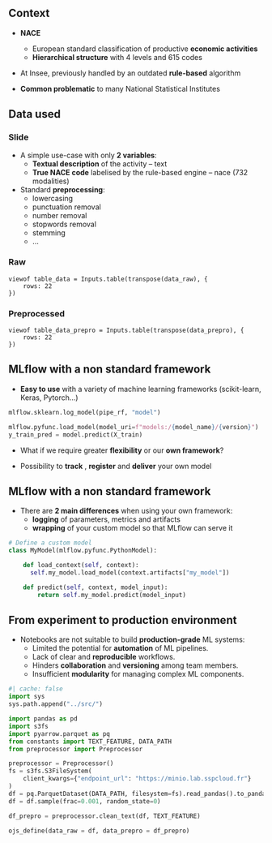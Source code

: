 ## Context

- [**NACE**]{.orange}
  - European standard classification of productive [**economic activities**]{.blue2}
  - [**Hierarchical structure**]{.blue2} with 4 levels and 615 codes

- At Insee, previously handled by an outdated [**rule-based**]{.orange} algorithm

- [**Common problematic**]{.orange} to many National Statistical Institutes

## Data used {.scrollable}

::: {.panel-tabset}

### Slide 

- A simple use-case with only [**2 variables**]{.orange}:
  - [**Textual description**]{.blue2} of the activity – [text]{.green2}
  - [**True NACE code**]{.blue2} labelised by the rule-based engine – [nace]{.green2} (732 modalities)

- Standard [**preprocessing**]{.orange}:
  - lowercasing
  - punctuation removal
  - number removal
  - stopwords removal
  - stemming
  - ...


### Raw

```ojs
viewof table_data = Inputs.table(transpose(data_raw), {
    rows: 22
})
```

### Preprocessed

```ojs
viewof table_data_prepro = Inputs.table(transpose(data_prepro), {
    rows: 22
})
```

:::

## MLflow with a non standard framework

::: {.nonincremental}

:::: {.fragment fragment-index=1}
- [**Easy to use**]{.orange} with a variety of machine learning frameworks (scikit-learn, Keras, Pytorch...) 
::::

:::: {.fragment fragment-index=2}
```python
mlflow.sklearn.log_model(pipe_rf, "model")

mlflow.pyfunc.load_model(model_uri=f"models:/{model_name}/{version}")
y_train_pred = model.predict(X_train)

```
::::

:::: {.fragment fragment-index=3}
- What if we require greater [**flexibility**]{.orange} or our [**own framework**]{.orange}?
::::

:::: {.fragment fragment-index=4}
- Possibility to [**track**]{.orange} , [**register**]{.orange} and [**deliver**]{.orange} your own model
::::

:::

## MLflow with a non standard framework 

::: {.nonincremental}

:::: {.fragment fragment-index=1}
- There are [**2 main differences**]{.orange} when using your own framework:
  - [**logging**]{.blue2} of parameters, metrics and artifacts
  - [**wrapping**]{.blue2} of your custom model so that MLflow can serve it
::::

:::: {.fragment fragment-index=2}
```python
# Define a custom model
class MyModel(mlflow.pyfunc.PythonModel):

    def load_context(self, context):
      self.my_model.load_model(context.artifacts["my_model"])

    def predict(self, context, model_input):
        return self.my_model.predict(model_input)
```
::::

:::

<!-- By creating a class that inherits from mlflow.pyfunc.PythonModel, you are essentially creating a wrapper around your custom model that allows it to be used with the MLflow platform. The mlflow.pyfunc.PythonModel class provides a standardized interface that makes it easy to integrate your custom model with the rest of the MLflow platform. -->

## From experiment to production environment

- Notebooks are not suitable to build [**production-grade**]{.orange} ML systems:
  - Limited the potential for [**automation**]{.blue2} of ML pipelines.
  - Lack of clear and [**reproducible**]{.blue2} workflows.
  - Hinders [**collaboration**]{.blue2} and [**versioning**]{.blue2} among team members.
  - Insufficient [**modularity**]{.blue2} for managing complex ML components.


```python
#| cache: false
import sys
sys.path.append("../src/")

import pandas as pd
import s3fs
import pyarrow.parquet as pq
from constants import TEXT_FEATURE, DATA_PATH
from preprocessor import Preprocessor

preprocessor = Preprocessor()
fs = s3fs.S3FileSystem(
    client_kwargs={"endpoint_url": "https://minio.lab.sspcloud.fr"}
)
df = pq.ParquetDataset(DATA_PATH, filesystem=fs).read_pandas().to_pandas()
df = df.sample(frac=0.001, random_state=0)

df_prepro = preprocessor.clean_text(df, TEXT_FEATURE)

ojs_define(data_raw = df, data_prepro = df_prepro)
```

